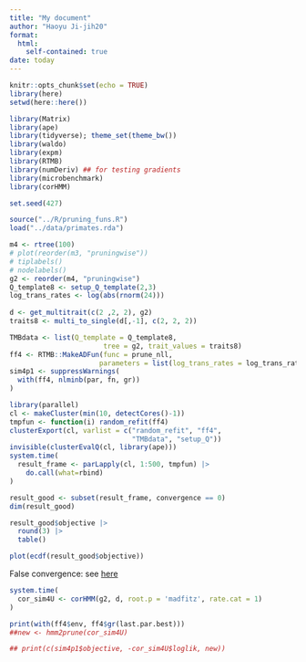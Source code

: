 ```yaml
---
title: "My document"
author: "Haoyu Ji-jih20"
format: 
  html:
    self-contained: true
date: today
---
```


```r
knitr::opts_chunk$set(echo = TRUE)
library(here)
setwd(here::here())
```

```r
library(Matrix)
library(ape)
library(tidyverse); theme_set(theme_bw())
library(waldo)
library(expm)
library(RTMB)
library(numDeriv) ## for testing gradients
library(microbenchmark)
library(corHMM)
```

```r
set.seed(427)
```

```r
source("../R/pruning_funs.R")
load("../data/primates.rda")
```

```r
m4 <- rtree(100)
# plot(reorder(m3, "pruningwise"))
# tiplabels()
# nodelabels()
g2 <- reorder(m4, "pruningwise")
Q_template8 <- setup_Q_template(2,3)
log_trans_rates <- log(abs(rnorm(24)))
                       
d <- get_multitrait(c(2 ,2, 2), g2)
traits8 <- multi_to_single(d[,-1], c(2, 2, 2))

TMBdata <- list(Q_template = Q_template8,
                       tree = g2, trait_values = traits8)
ff4 <- RTMB::MakeADFun(func = prune_nll,
                      parameters = list(log_trans_rates = log_trans_rates), silent = TRUE)
sim4p1 <- suppressWarnings(
  with(ff4, nlminb(par, fn, gr))
)
```

 ```r
 library(parallel)
 cl <- makeCluster(min(10, detectCores()-1))
 tmpfun <- function(i) random_refit(ff4)
 clusterExport(cl, varlist = c("random_refit", "ff4",
							   "TMBdata", "setup_Q"))
 invisible(clusterEvalQ(cl, library(ape)))
 system.time(
   result_frame <- parLapply(cl, 1:500, tmpfun) |>
	 do.call(what=rbind)
 )
 ```


 ```r
 result_good <- subset(result_frame, convergence == 0)
 dim(result_good)

 result_good$objective |>
   round(3) |>
   table()
 ```

 ```r
 plot(ecdf(result_good$objective))
```
False convergence: see [here](https://stackoverflow.com/a/40049233/190277)

```r
system.time(
  cor_sim4U <- corHMM(g2, d, root.p = 'madfitz', rate.cat = 1)
)
```

```r
print(with(ff4$env, ff4$gr(last.par.best)))
##new <- hmm2prune(cor_sim4U)

## print(c(sim4p1$objective, -cor_sim4U$loglik, new))
```
